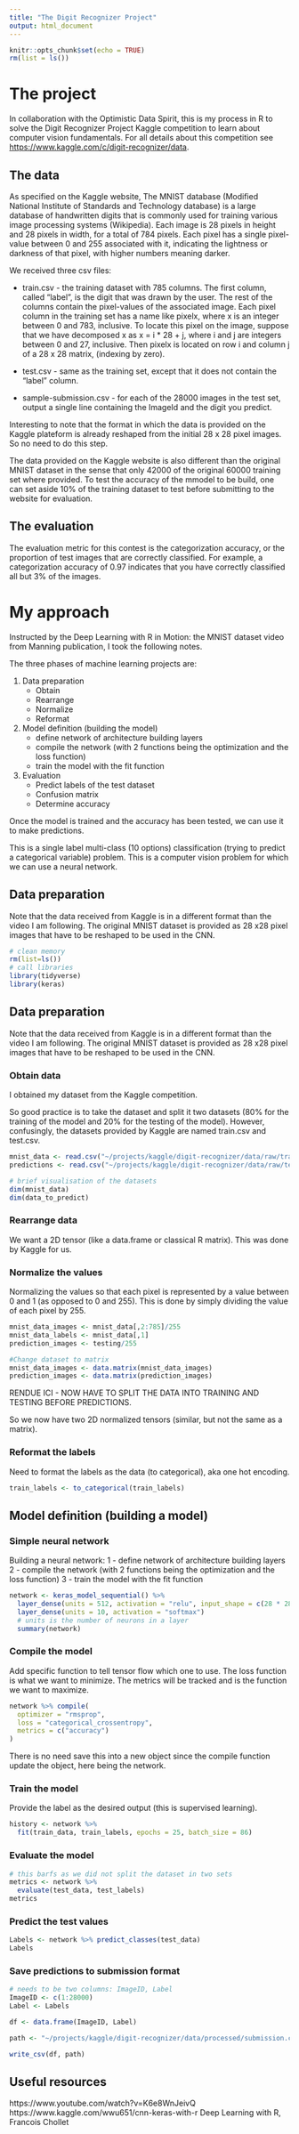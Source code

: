 ```yaml
---
title: "The Digit Recognizer Project"
output: html_document
---
```


```r
knitr::opts_chunk$set(echo = TRUE)
rm(list = ls())
```

# The project

In collaboration with the Optimistic Data Spirit, this is my process in R to solve the Digit Recognizer Project Kaggle competition to learn about computer vision fundamentals. For all details about this competition see <https://www.kaggle.com/c/digit-recognizer/data>.

## The data

As specified on the Kaggle website, The MNIST database (Modified National Institute of Standards and Technology database) is a large database of handwritten digits that is commonly used for training various image processing systems (Wikipedia). Each image is 28 pixels in height and 28 pixels in width, for a total of 784 pixels. Each pixel has a single pixel-value between 0 and 255 associated with it, indicating the lightness or darkness of that pixel, with higher numbers meaning darker.

We received three csv files: 

* train.csv - the training dataset with 785 columns. The first column, called "label", is the digit that was drawn by the user. The rest of the columns contain the pixel-values of the associated image. Each pixel column in the training set has a name like pixelx, where x is an integer between 0 and 783, inclusive. To locate this pixel on the image, suppose that we have decomposed x as x = i * 28 + j, where i and j are integers between 0 and 27, inclusive. Then pixelx is located on row i and column j of a 28 x 28 matrix, (indexing by zero).

* test.csv - same as the training set, except that it does not contain the "label" column.

* sample-submission.csv - for each of the 28000 images in the test set, output a single line containing the ImageId and the digit you predict.

Interesting to note that the format in which the data is provided on the Kaggle plateform is already reshaped from the initial 28 x 28 pixel images. So no need to do this step.

The data provided on the Kaggle website is also different than the original MNIST dataset in the sense that only 42000 of the original 60000 training set where provided. To test the accuracy of the mmodel to be build, one can set aside 10% of the training dataset to test before submitting to the website for evaluation.

## The evaluation

The evaluation metric for this contest is the categorization accuracy, or the proportion of test images that are correctly classified. For example, a categorization accuracy of 0.97 indicates that you have correctly classified all but 3% of the images.
  
# My approach

Instructed by the Deep Learning with R in Motion: the MNIST dataset video from Manning publication, I took the following notes.

The three phases of machine learning projects are:

1. Data preparation
    + Obtain
    + Rearrange
    + Normalize
    + Reformat
2. Model definition (building the model)
    + define network of architecture building layers
    + compile the network (with 2 functions being the optimization and the loss function)
    + train the model with the fit function
3. Evaluation
    + Predict labels of the test dataset
    + Confusion matrix
    + Determine accuracy
    
Once the model is trained and the accuracy has been tested, we can use it to make predictions.

This is a single label multi-class (10 options) classification (trying to predict a categorical variable) problem. This is a computer vision problem for which we can use a neural network.

## Data preparation

Note that the data received from Kaggle is in a different format than the video I am following. The original MNIST dataset is provided as 28 x28 pixel images that have to be reshaped to be used in the CNN. 

```r
# clean memory
rm(list=ls())
# call libraries
library(tidyverse)
library(keras)
```

## Data preparation

Note that the data received from Kaggle is in a different format than the video I am following. The original MNIST dataset is provided as 28 x28 pixel images that have to be reshaped to be used in the CNN. 

### Obtain data

I obtained my dataset from the Kaggle competition. 

So good practice is to take the dataset and split it two datasets (80% for the training of the model and 20% for the testing of the model). However, confusingly, the datasets provided by Kaggle are named train.csv and test.csv.

```r
mnist_data <- read.csv("~/projects/kaggle/digit-recognizer/data/raw/train.csv")
predictions <- read.csv("~/projects/kaggle/digit-recognizer/data/raw/test.csv")

# brief visualisation of the datasets
dim(mnist_data)
dim(data_to_predict)
```

### Rearrange data

We want a 2D tensor (like a data.frame or classical R matrix). This was done by Kaggle for us.

### Normalize the values

Normalizing the values so that each pixel is represented by a value between 0 and 1 (as opposed to 0 and 255). This is done by simply dividing the value of each pixel by 255.

```r
mnist_data_images <- mnist_data[,2:785]/255
mnist_data_labels <- mnist_data[,1]
prediction_images <- testing/255

#Change dataset to matrix
mnist_data_images <- data.matrix(mnist_data_images)
prediction_images <- data.matrix(prediction_images)
```

RENDUE ICI - NOW HAVE TO SPLIT THE DATA INTO TRAINING AND TESTING BEFORE PREDICTIONS.

So we now have two 2D normalized tensors (similar, but not the same as a matrix).

### Reformat the labels

Need to format the labels as the data (to categorical), aka one hot encoding.
```r
train_labels <- to_categorical(train_labels)
```

## Model definition (building a model)

### Simple neural network

Building a neural network:
1 - define network of architecture building layers
2 - compile the network (with 2 functions being the optimization and the loss function)
3 - train the model with the fit function

```r
network <- keras_model_sequential() %>%
  layer_dense(units = 512, activation = "relu", input_shape = c(28 * 28)) %>%
  layer_dense(units = 10, activation = "softmax")
  # units is the number of neurons in a layer
  summary(network)
```

### Compile the model

Add specific function to tell tensor flow which one to use.
The loss function is what we want to minimize.
The metrics will be tracked and is the function we want to maximize.

```r
network %>% compile(
  optimizer = "rmsprop",
  loss = "categorical_crossentropy",
  metrics = c("accuracy")
)
```

There is no need save this into a new object since the compile function update the object, here being the network.

### Train the model

Provide the label as the desired output (this is supervised learning).

```r
history <- network %>%
  fit(train_data, train_labels, epochs = 25, batch_size = 86)
```

### Evaluate the model

```r
# this barfs as we did not split the dataset in two sets
metrics <- network %>%
  evaluate(test_data, test_labels)
metrics
```

### Predict the test values

```r
Labels <- network %>% predict_classes(test_data)
Labels
```


### Save predictions to submission format

```r
# needs to be two columns: ImageID, Label
ImageID <- c(1:28000)
Label <- Labels

df <- data.frame(ImageID, Label)

path <- "~/projects/kaggle/digit-recognizer/data/processed/submission.csv"

write_csv(df, path)
```

## Useful resources

https://www.youtube.com/watch?v=K6e8WnJeivQ
https://www.kaggle.com/wwu651/cnn-keras-with-r
Deep Learning with R, Francois Chollet

